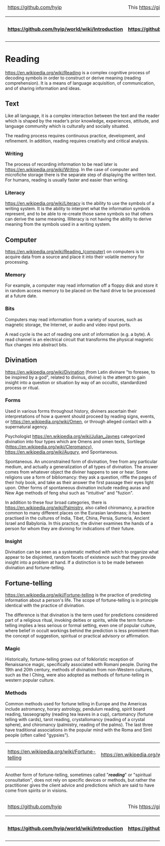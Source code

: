 <table>
  <thead>
    <tr>
      <td>[[<img src="https://avatars1.githubusercontent.com/u/8466209?v=3&s=20" class="avatar">|https://github.com/hyip]]</td><td colspan="8">This [[wiki|https://github.com/hyip/info/wiki]] is courtesy of <strong>[[The HYIP Project|https://github.com/hyip]]</strong>. Find all of them on <strong>[[The Project Map|https://github.com/hyip/info/wiki/maps#project-map]]</strong>.</td>   
    </tr>
  </thead>
  <tbody>
    <tr>
      <th>[[:arrow_double_up:|https://github.com/hyip/world/wiki/Introduction]]</th>
      <th>[[:arrow_up_small:|https://github.com/hyipworld/hyipworld.github.io/wiki/Introduction]]</th>
      <th>[[Introduction|:rewind:]] [[Introduction|Intro]]</th>
      <th>[[Writing|:arrow_backward:]] [[Writing|Prev]]</th>
      <th>[[Reading|:repeat:]] [[Reading|Reload]]</th>
      <th>[[Discussion|Next]] [[Discussion|:arrow_forward:]]</th>
      <th>[[maps|Last]] [[maps|:fast_forward:]]</th>
      <th>[[:arrow_down_small:|https://github.com/hyip/rating]]</th>
      <th>[[:arrow_double_down:|https://github.com/hyip/rating/wiki/Introduction]]</th>
    </tr>
  </tbody>
</table>
= Reading =
[[Reading|https://en.wikipedia.org/wiki/Reading]] is a complex cognitive process of decoding symbols in order to construct or derive meaning (reading comprehension). It is a means of language acquisition, of communication, and of sharing information and ideas. 

== Text ==
Like all language, it is a complex interaction between the text and the reader which is shaped by the reader’s prior knowledge, experiences, attitude, and language community which is culturally and socially situated. 

The reading process requires continuous practice, development, and refinement. In addition, reading requires creativity and critical analysis.
=== Writing ===
The process of recording information to be read later is [[writing|https://en.wikipedia.org/wiki/Writing]]. In the case of computer and microfiche storage there is the separate step of displaying the written text. For humans, reading is usually faster and easier than writing.
=== Literacy ===
[[Literacy|https://en.wikipedia.org/wiki/Literacy]] is the ability to use the symbols of a writing system. It is the ability to interpret what the information symbols represent, and to be able to re-create those same symbols so that others can derive the same meaning. Illiteracy is not having the ability to derive meaning from the symbols used in a writing system.
== Computer ==
[[Reading|https://en.wikipedia.org/wiki/Reading_(computer)]] on computers is to acquire data from a source and place it into their volatile memory for processing. 
=== Memory ===
For example, a computer may read information off a floppy disk and store it in random access memory to be placed on the hard drive to be processed at a future date. 
=== Bits ===
Computers may read information from a variety of sources, such as magnetic storage, the Internet, or audio and video input ports.

A read cycle is the act of reading one unit of information (e.g. a byte). A read channel is an electrical circuit that transforms the physical magnetic flux changes into abstract bits. 
== Divination ==
[[Divination|https://en.wikipedia.org/wiki/Divination]] (from Latin divinare "to foresee, to be inspired by a god", related to divinus, divine) is the attempt to gain insight into a question or situation by way of an occultic, standardized process or ritual. 
=== Forms ===
Used in various forms throughout history, diviners ascertain their interpretations of how a querent should proceed by reading signs, events, or [[omens|https://en.wikipedia.org/wiki/Omen]], or through alleged contact with a supernatural agency.

Psychologist [[Julian Jaynes|https://en.wikipedia.org/wiki/Julian_Jaynes]] categorized divination into four types which are Omens and omen texts, Sortilege ([[cleromancy|https://en.wikipedia.org/wiki/Cleromancy]]), [[Augury|https://en.wikipedia.org/wiki/Augury]], and Spontaneous.

Spontaneous. An unconstrained form of divination, free from any particular medium, and actually a generalization of all types of divination. The answer comes from whatever object the diviner happens to see or hear. Some religions use a form of bibliomancy: they ask a question, riffle the pages of their holy book, and take as their answer the first passage their eyes light upon. Other forms of spontaneous divination include reading auras and New Age methods of feng shui such as "intuitive" and "fuzion".

In addition to these four broad categories, there is [[palmistry|https://en.wikipedia.org/wiki/Palmistry]], also called chiromancy, a practice common to many different places on the Eurasian landmass; it has been practised in the cultures of India, Tibet, China, Persia, Sumeria, Ancient Israel and Babylonia. In this practice, the diviner examines the hands of a person for whom they are divining for indications of their future.
=== Insight ===
Divination can be seen as a systematic method with which to organize what appear to be disjointed, random facets of existence such that they provide insight into a problem at hand. If a distinction is to be made between divination and fortune-telling.
== Fortune-telling ==
[[Fortune-telling|https://en.wikipedia.org/wiki/Fortune-telling]] is the practice of predicting information about a person's life. The scope of fortune-telling is in principle identical with the practice of divination.

The difference is that divination is the term used for predictions considered part of a religious ritual, invoking deities or spirits, while the term fortune-telling implies a less serious or formal setting, even one of popular culture, where belief in occult workings behind the prediction is less prominent than the concept of suggestion, spiritual or practical advisory or affirmation.
=== Magic ===
Historically, fortune-telling grows out of folkloristic reception of Renaissance magic, specifically associated with Romani people. During the 19th and 20th century, methods of divination from non-Western cultures, such as the I Ching, were also adopted as methods of fortune-telling in western popular culture.
=== Methods ===
Common methods used for fortune telling in Europe and the Americas include astromancy, horary astrology, pendulum reading, spirit board reading, tasseography (reading tea leaves in a cup), cartomancy (fortune telling with cards), tarot reading, crystallomancy (reading of a crystal sphere), and chiromancy (palmistry, reading of the palms). The last three have traditional associations in the popular mind with the Roma and Sinti people (often called "gypsies").

<table>
    <tr>
      <td>[[<img src="https://tophyipmonitor.files.wordpress.com/2015/11/chart_of_the_hand.png?h=300">|https://en.wikipedia.org/wiki/Fortune-telling]]</td>
      <td>[[<img src="https://tophyipmonitor.files.wordpress.com/2015/11/the_zodiac_man.jpg?h=300">|https://en.wikipedia.org/wiki/Astrology]]</td>
      <td>[[<img src="https://tophyipmonitor.files.wordpress.com/2015/11/fengshui_compass1.jpg?h=300">|https://en.wikipedia.org/wiki/Feng_shui]]</td>   
  </tr>
</table>

Another form of fortune-telling, sometimes called "'''''reading'''''" or "spiritual consultation", does not rely on specific devices or methods, but rather the practitioner gives the client advice and predictions which are said to have come from spirits or in visions.

<table>
  <thead>
    <tr>
      <td>[[<img src="https://avatars1.githubusercontent.com/u/8466209?v=3&s=20" class="avatar">|https://github.com/hyip]]</td><td colspan="8">This [[wiki|https://github.com/hyip/info/wiki]] is courtesy of <strong>[[The HYIP Project|https://github.com/hyip]]</strong>. Find all of them on <strong>[[The Project Map|https://github.com/hyip/info/wiki/maps#project-map]]</strong>.</td>   
    </tr>
  </thead>
  <tbody>
    <tr>
      <th>[[:arrow_double_up:|https://github.com/hyip/world/wiki/Introduction]]</th>
      <th>[[:arrow_up_small:|https://github.com/hyipworld/hyipworld.github.io/wiki/Introduction]]</th>
      <th>[[Introduction|:rewind:]] [[Introduction|Intro]]</th>
      <th>[[Writing|:arrow_backward:]] [[Writing|Prev]]</th>
      <th>[[Reading|:repeat:]] [[Reading|Reload]]</th>
      <th>[[Discussion|Next]] [[Discussion|:arrow_forward:]]</th>
      <th>[[maps|Last]] [[maps|:fast_forward:]]</th>
      <th>[[:arrow_down_small:|https://github.com/hyip/rating]]</th>
      <th>[[:arrow_double_down:|https://github.com/hyip/rating/wiki/Introduction]]</th>
    </tr>
  </tbody>
</table>